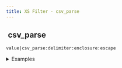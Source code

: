 ```yaml
---
title: XS Filter - csv_parse
---
```


## <img src="../assets/docuBadge (11).png" alt="" data-size="line" /> csv\_parse <a href="#xs-csv_parse" id="xs-csv_parse"></a>

`value|csv_parse:delimiter:enclosure:escape`

<details>

<summary>Examples</summary>

```javascript
"name,age\nJohn,30"|csv_parse:",":'"':'"'    // Returns [{"name":"John","age":"30"}]
```

</details>
